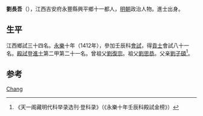 '''劉長吾'''（{{bd|1388年||？}}），江西吉安府永豐縣興平鄉十一都人，[[明朝|明朝]]政治人物。進士出身。

== 生平 ==
江西鄉試三十四名。[[永樂|永樂]]十年（1412年），參加壬辰科[[會試|會試]]，得[[貢士|貢士]]會試八十一名。[[殿試|殿試]]登[[進士|進士]]第二甲第二十一名。曾祖父[[劉復宗|劉復宗]]。祖父[[劉思恭|劉思恭]]。父亲[[劉子碩|劉子碩]]<ref>《天一阁藏明代科举录选刊·登科录》（《永樂十年壬辰科殿試金榜》）</ref>。

==参考==
{{reflist}}

{{永樂十年壬辰科殿試金榜}}

{{Authority control}}

{{DEFAULTSORT:}}
[[Category:刘姓|Chang]]


{{明朝人物小作品}}